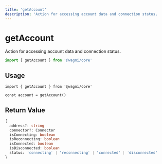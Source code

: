 ```yaml
---
title: 'getAccount'
description: 'Action for accessing account data and connection status.'
---
```


# getAccount

Action for accessing account data and connection status.

```ts
import { getAccount } from '@wagmi/core'
```

## Usage

```tsx
import { getAccount } from '@wagmi/core'

const account = getAccount()
```

## Return Value

```ts
{
  address?: string
  connector?: Connector
  isConnecting: boolean
  isReconnecting: boolean
  isConnected: boolean
  isDisconnected: boolean
  status: 'connecting' | 'reconnecting' | 'connected' | 'disconnected'
}
```
